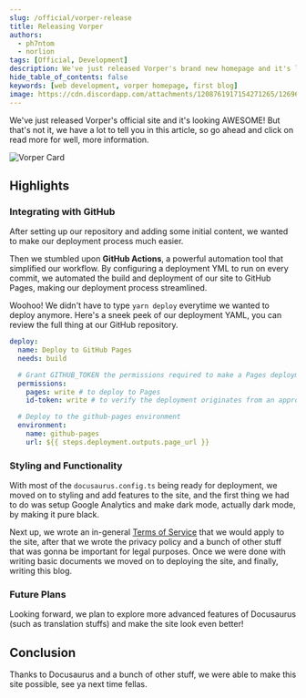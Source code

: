 ```yaml
---
slug: /official/vorper-release
title: Releasing Vorper
authors:
  - ph7ntom
  - norlion
tags: [Official, Development]
description: We've just released Vorper's brand new homepage and it's looking great!
hide_table_of_contents: false
keywords: [web development, vorper homepage, first blog]
image: https://cdn.discordapp.com/attachments/1208761917154271265/1269626502295715852/8H88ExA.png?ex=66b0bf52&is=66af6dd2&hm=c3632122d0fe43f9687f988ea702c21dddc24cc8e86a8de2ff4c54b977df3a76&
---
```


We've just released Vorper's official site and it's looking AWESOME! But that's not it, we have a lot to tell you in this article, so go ahead and click on read more for well, more information.

![Vorper Card](https://cdn.discordapp.com/attachments/1208761917154271265/1269626502295715852/8H88ExA.png?ex=66b0bf52&is=66af6dd2&hm=c3632122d0fe43f9687f988ea702c21dddc24cc8e86a8de2ff4c54b977df3a76&)

<!--truncate-->

## Highlights

### Integrating with GitHub

After setting up our repository and adding some initial content, we wanted to make our deployment process much easier.

Then we stumbled upon **GitHub Actions**, a powerful automation tool that simplified our workflow. By configuring a deployment YML to run on every commit, we automated the build and deployment of our site to GitHub Pages, making our deployment process streamlined.

Woohoo! We didn't have to type `yarn deploy` everytime we wanted to deploy anymore. Here's a sneek peek of our deployment YAML, you can review the full thing at our GitHub repository.

```yml title=".github/deploy.yml"
deploy:
  name: Deploy to GitHub Pages
  needs: build

  # Grant GITHUB_TOKEN the permissions required to make a Pages deployment
  permissions:
    pages: write # to deploy to Pages
    id-token: write # to verify the deployment originates from an appropriate source

  # Deploy to the github-pages environment
  environment:
    name: github-pages
    url: ${{ steps.deployment.outputs.page_url }}
```

### Styling and Functionality

With most of the `docusaurus.config.ts` being ready for deployment, we moved on to styling and add features to the site, and the first thing we had to do was setup Google Analytics and make dark mode, actually dark mode, by making it pure black.

Next up, we wrote an in-general [Terms of Service](/terms) that we would apply to the site, after that we wrote the privacy policy and a bunch of other stuff that was gonna be important for legal purposes. Once we were done with writing basic documents we moved on to deploying the site, and finally, writing this blog.

### Future Plans

Looking forward, we plan to explore more advanced features of Docusaurus (such as translation stuffs) and make the site look even better!

## Conclusion

Thanks to Docusaurus and a bunch of other stuff, we were able to make this site possible, see ya next time fellas.
